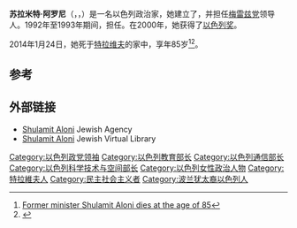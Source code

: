 {{Infobox person
| image = Shulamit Aloni.jpg
| name = 苏拉米特·阿罗尼
| birth_name = Shulamit Adler 
| birth_date = {{Birth date|1928|11|29}}
| birth_place = [[英属巴勒斯坦托管地|英属巴勒斯坦托管地]][[特拉维夫|特拉维夫]]
| death_date = {{Death date and age|2014|1|24|1928|11|29}}
| death_place = 以色列特拉维夫市
}}
'''苏拉米特·阿罗尼'''（{{lang-en|Shulamit Aloni}}，{{lang-he|שולמית אלוני}}，{{bd|1928年|11月29日|2014年|1月24日|catIdx=Aloni}}）是一名以色列政治家，她建立了{{link-en|以色列拉茨党|Ratz (political party)}}，并担任[[梅雷兹党|梅雷兹党]]领导人。1992年至1993年期间，担任{{link-en|以色列教育部长|Education Minister of Israel}}。在2000年，她获得了[[以色列奖|以色列奖]]。

2014年1月24日，她死于[[特拉维夫|特拉维夫]]的家中，享年85岁<ref>[http://www.ynetnews.com/articles/0,7340,L-4480558,00.html Former minister Shulamit Aloni dies at the age of 85]</ref><ref>{{cite news| url=http://www.haaretz.com/news/national/1.570350| title=Former minister, Meretz leader Shulamit Aloni dies at 85| publisher=Haaretz| date=January 24, 2014}}</ref>。

==参考==
{{reflist}}

==外部链接==
*[https://web.archive.org/web/20091222162756/http://www.jafi.org.il/education/100/people/BIOS/aloni.html Shulamit Aloni] Jewish Agency
*[http://www.jewishvirtuallibrary.org/jsource/biography/aloni.html Shulamit Aloni] {{Wayback|url=http://www.jewishvirtuallibrary.org/jsource/biography/aloni.html |date=20161122022747 }} Jewish Virtual Library

{{以色列通信部长}}
{{以色列科学技术与空间部长}}
{{Authority control}}
{{以色列人物小作品}}

{{DEFAULTSORT:Aloni, Shulamit}}

[[Category:以色列政党领袖|Category:以色列政党领袖]]
[[Category:以色列教育部长|Category:以色列教育部长]]
[[Category:以色列通信部长|Category:以色列通信部长]]
[[Category:以色列科学技术与空间部长|Category:以色列科学技术与空间部长]]
[[Category:以色列女性政治人物|Category:以色列女性政治人物]]
[[Category:特拉維夫人|Category:特拉維夫人]]
[[Category:民主社会主义者|Category:民主社会主义者]]
[[Category:波兰犹太裔以色列人|Category:波兰犹太裔以色列人]]